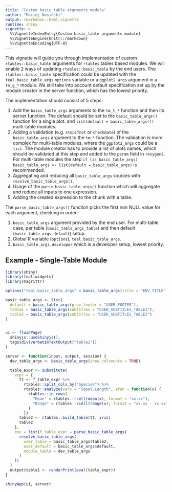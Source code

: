 ```yaml
---
title: "Custom basic_table arguments module"
author: "Maciej Nasiński"
output: rmarkdown::html_vignette
runtime: shiny
vignette: >
  %\VignetteIndexEntry{Custom basic_table arguments module}
  %\VignetteEngine{knitr::rmarkdown}
  %\VignetteEncoding{UTF-8}
---
```


This vignette will guide you through implementation of custom `rtables::basic_table` arguments for `rtables` tables 
based modules. We will enable 2 ways of updating `rtables::basic_table` by the end users.
The `rtables::basic_table` specification could be updated with the `teal.basic_table_args` `options` variable or a 
`ggplot2_args` argument in a `tm_g_*` module. We still take into account default specification set up by the module 
creator in the server function, which has the lowest priority.

The implementation should consist of 5 steps:

1. Add the `basic_table_args` arguments to the `tm_t_*` function and then its server function.
The default should be set to
the `basic_table_args()` function for a single plot.
and  `list(default = basic_table_args())` multi-table modules.
2. Adding a validation (e.g. `stopifnot` or `checkmate`) of the `basic_table_args` argument to the `tm_*` function.
The validation is more complex for multi-table modules, where the `ggplot2_args` could be a `list`.
The module creator has to provide a list of plots names, which should be validated at this step and added to the `param` 
field in `roxygen2`. For multi-table modules the step 
`if (is_basic_table_args) basic_table_args <- list(default = basic_table_args)` is recommended.
3. Aggregating and reducing all `basic_table_args` sources with `resolve_basic_table_args()`.
4. Usage of the `parse_basic_table_args()` function which will aggregate and reduce all inputs
to one expression.
5. Adding the created expression to the chunk with a table.

The `parse_basic_table_args()` function picks the first non NULL value for each argument, checking in order:

1. `basic_table_args` argument provided by the end user.
For multi-table case, per table (`basic_table_args_table`) and then default (`basic_table_args_default`) setup.
2. Global R variable (`options`), `teal.basic_table_args`.
3. `basic_table_args_developer` which is a developer setup, lowest priority.

## Example - Single-Table Module

```r
library(shiny)
library(teal.widgets)
library(magrittr)

options("teal.basic_table_args" = basic_table_args(title = "ENV_TITLE"))

basic_table_args <- list(
  default = basic_table_args(prov_footer = "USER_FOOTER"),
  table1 = basic_table_args(subtitles = "USER_SUBTITLES_TABLE1"),
  table2 = basic_table_args(subtitles = "USER_SUBTITLES_TABLE2")
)


ui <- fluidPage(
  shinyjs::useShinyjs(),
  tags$div(verbatimTextOutput("table1"))
)

server <- function(input, output, session) {
  dev_table_args <- basic_table_args(show_colcounts = TRUE)

  table_expr <- substitute(
    expr = {
      tt <- f_table_expr %>%
        rtables::split_cols_by("Species") %>%
        rtables::analyze(vars = "Sepal.Length", afun = function(x) {
          rtables::in_rows(
            "Mean" = rtables::rcell(mean(x), format = "xx.xx"),
            "Range" = rtables::rcell(range(x), format = "xx.xx - xx.xx")
          )
        })
      table2 <- rtables::build_table(tt, iris)
      table2
    },
    env = list(f_table_expr = parse_basic_table_args(
      resolve_basic_table_args(
        user_table = basic_table_args$table2,
        user_default = basic_table_args$default,
        module_table = dev_table_args
      )
    ))
  )
  output$table1 <- renderPrint(eval(table_expr))
}
```

```r
shinyApp(ui, server)
```
